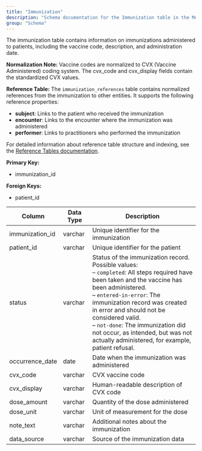 ```yaml
---
title: "Immunization"
description: "Schema documentation for the Immunization table in the Metriport data model"
group: "Schema"
---
```


The immunization table contains information on immunizations administered to patients, including the vaccine code, description, and administration date.

**Normalization Note:**
Vaccine codes are normalized to CVX (Vaccine Administered) coding system. The cvx_code and cvx_display fields contain the standardized CVX values.

**Reference Table:**
The `immunization_references` table contains normalized references from the immunization to other entities. It supports the following reference properties:
* **subject**: Links to the patient who received the immunization
* **encounter**: Links to the encounter where the immunization was administered
* **performer**: Links to practitioners who performed the immunization

For detailed information about reference table structure and indexing, see the [Reference Tables documentation](/medical-api/handling-data/schema/reference-tables).

**Primary Key:**
* immunization_id

**Foreign Keys:**
* patient_id

| Column | Data Type | Description |
| ------ | --------- | ----------- |
| immunization_id | varchar | Unique identifier for the immunization |
| patient_id | varchar | Unique identifier for the patient |
| status | varchar | Status of the immunization record. Possible values:<br/>– <code>completed</code>: All steps required have been taken and the vaccine has been administered.<br/>– <code>entered-in-error</code>: The immunization record was created in error and should not be considered valid.<br/>– <code>not-done</code>: The immunization did not occur, as intended, but was not actually administered, for example, patient refusal. |
| occurrence_date | date | Date when the immunization was administered |
| cvx_code | varchar | CVX vaccine code |
| cvx_display | varchar | Human-readable description of CVX code |
| dose_amount | varchar | Quantity of the dose administered |
| dose_unit | varchar | Unit of measurement for the dose |
| note_text | varchar | Additional notes about the immunization |
| data_source | varchar | Source of the immunization data |
